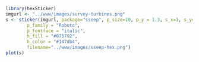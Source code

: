 
```r
library(hexSticker)
imgurl <- "../www/images/survey-turbines.png"
s <- sticker(imgurl, package="sseep", p_size=10, p_y = 1.3, s_x=1, s_y=.75, s_width=.6,
        p_family = "Roboto",
        p_fontface = "italic",
        h_fill = "#075792",
        h_color = "#147db4",
        filename="../www/images/sseep-hex.png")
plot(s)
```

